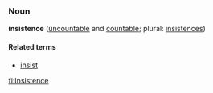 ===Noun===
'''insistence''' ([[uncountable]] and [[countable]]; plural: [[insistences]])

====Related terms====
*[[insist]]

[[fi:Insistence]]